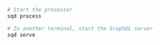 ```bash
# Start the processor
sqd process

# In another terminal, start the GraphQL server
sqd serve
```
